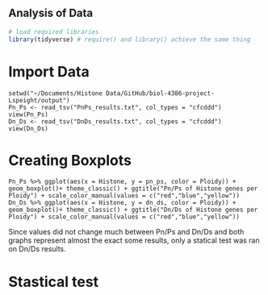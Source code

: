 ## Analysis of Data

```r
# load required libraries
library(tidyverse) # require() and library() achieve the same thing
```
# Import Data
```
setwd("~/Documents/Histone Data/GitHub/biol-4386-project-Lspeight/output")
Pn_Ps <- read_tsv("PnPs_results.txt", col_types = "cfcddd")
view(Pn_Ps)
Dn_Ds <- read_tsv("DnDs_results.txt", col_types = "cfcddd")
view(Dn_Ds)
```
# Creating Boxplots
```
Pn_Ps %>% ggplot(aes(x = Histone, y = pn_ps, color = Ploidy)) + geom_boxplot()+ theme_classic() + ggtitle("Pn/Ps of Histone genes per Ploidy") + scale_color_manual(values = c("red","blue","yellow")) 
Dn_Ds %>% ggplot(aes(x = Histone, y = dn_ds, color = Ploidy)) + geom_boxplot()+ theme_classic() + ggtitle("Dn/Ds of Histone genes per Ploidy") + scale_color_manual(values = c("red","blue","yellow")) 
```
Since values did not change much between Pn/Ps and Dn/Ds and both graphs represent almost the exact some results, only a statical test was ran on Dn/Ds results. 

# Stastical test 
